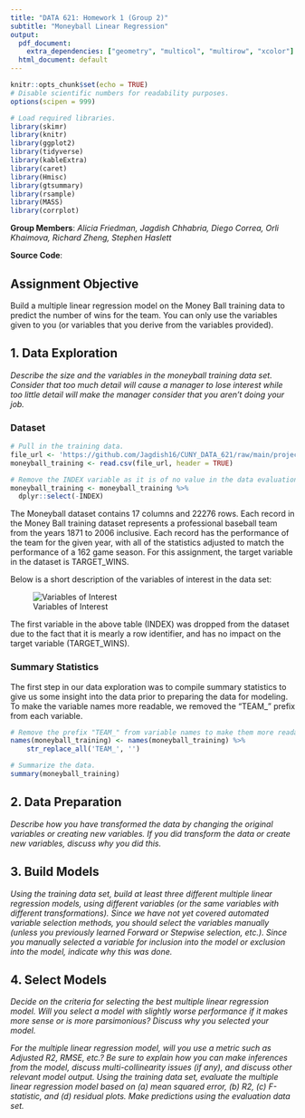 ```yaml
---
title: "DATA 621: Homework 1 (Group 2)"
subtitle: "Moneyball Linear Regression"
output:
  pdf_document:
    extra_dependencies: ["geometry", "multicol", "multirow", "xcolor"]
  html_document: default
---
```


```r
knitr::opts_chunk$set(echo = TRUE)
# Disable scientific numbers for readability purposes.
options(scipen = 999)

# Load required libraries.
library(skimr)
library(knitr)
library(ggplot2)
library(tidyverse)
library(kableExtra)
library(caret)
library(Hmisc)
library(gtsummary)
library(rsample)
library(MASS)
library(corrplot)
```

**Group Members**: _Alicia Friedman, Jagdish Chhabria, Diego Correa, Orli Khaimova, Richard Zheng, Stephen Haslett_

**Source Code**:

## Assignment Objective

Build a multiple linear regression model on the Money Ball training data to predict the number of wins for the team. You can
only use the variables given to you (or variables that you derive from the variables provided).


## 1. Data Exploration

*Describe the size and the variables in the moneyball training data set. Consider that too much detail will cause a
manager to lose interest while too little detail will make the manager consider that you aren’t doing your job.*

### Dataset

```r
# Pull in the training data.
file_url <- 'https://github.com/Jagdish16/CUNY_DATA_621/raw/main/project_1/moneyball-training-data.csv'
moneyball_training <- read.csv(file_url, header = TRUE)

# Remove the INDEX variable as it is of no value in the data evaluation.
moneyball_training <- moneyball_training %>%
  dplyr::select(-INDEX)
```

The Moneyball dataset contains 17 columns and 22276 rows. Each record in the Money Ball training dataset represents a professional baseball team from the years 1871 to 2006 inclusive. Each record has the performance of the team for the given year, with all of the statistics adjusted to match the performance of a 162 game season. For this assignment, the target variable in the dataset is TARGET_WINS.

Below is a short description of the variables of interest in the data set:

![Variables of Interest](./images/variables-of-interest.png)

The first variable in the above table (INDEX) was dropped from the dataset due to the fact that it is mearly a row identifier, and has no impact on the target variable (TARGET_WINS).

### Summary Statistics

The first step in our data exploration was to compile summary statistics to give us some insight into the data prior to preparing the data for modeling. To make the variable names more readable, we removed the "TEAM_" prefix from each variable.

```r
# Remove the prefix "TEAM_" from variable names to make them more readable.
names(moneyball_training) <- names(moneyball_training) %>% 
    str_replace_all('TEAM_', '')

# Summarize the data.
summary(moneyball_training)
```




## 2. Data Preparation

*Describe how you have transformed the data by changing the original variables or creating new variables. If you did transform the data
or create new variables, discuss why you did this.*


## 3. Build Models

*Using the training data set, build at least three different multiple linear regression models, using different variables
(or the same variables with different transformations). Since we have not yet covered automated variable selection methods,
you should select the variables manually (unless you previously learned Forward or Stepwise selection, etc.). Since you manually
selected a variable for inclusion into the model or exclusion into the model, indicate why this was done.*


## 4. Select Models

*Decide on the criteria for selecting the best multiple linear regression model. Will you select a model with slightly
worse performance if it makes more sense or is more parsimonious? Discuss why you selected your model.*

*For the multiple linear regression model, will you use a metric such as Adjusted R2, RMSE, etc.? Be sure to
explain how you can make inferences from the model, discuss multi-collinearity issues (if any), and discuss other
relevant model output. Using the training data set, evaluate the multiple linear regression model based on (a)
mean squared error, (b) R2, (c) F-statistic, and (d) residual plots. Make predictions using the evaluation data set.*

